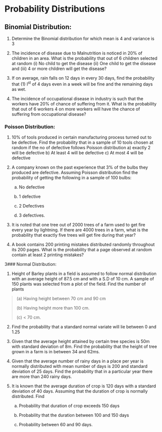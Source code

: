 # Probability Distributions

## Binomial Distribution:

1.  Determine the Binomial distribution for which mean is 4 and variance
    is 3

2.  The incidence of disease due to Malnutrition is noticed in 20% of
    children in an area. What is the probability that out of 6 children
    selected at random (i) No child to get the disease (ii) One child to
    get the disease and (iii) 4 or more children will get the disease?

3.  If on average, rain falls on 12 days in every 30 days, find the
    probability that (1) I^st^ of 4 days even in a week will be fine and
    the remaining days as wet.

4.  The incidence of occupational disease in industry is such that the
    workers have 20% of chance of suffering from it. What is the
    probability that out of 6 workers 4 on more workers will have the
    chance of suffering from occupational disease?

### Poisson Distribution:

1.  10% of tools produced in certain manufacturing process turned out to
    be defective. Find the probability that in a sample of 10 tools
    chosen at random if the no of defective follows Poisson
    distribution a) exactly 2 will be defective b) At least 4 will be
    defective c) At most 4 will be defective

2.  A company known on the past experience that 3% of the bulbs they
    produced are defective. Assuming Poisson distribution find the
    probability of getting the following in a sample of 100 bulbs:

    a.  No defective

    b.  1 defective

    c.  2 Defectives

    d.  3 defectives.

3.  It is noted that one tree out of 2000 trees of a farm used to get
    fire every year by lightning. If there are 4000 trees in a farm,
    what is the probability that exactly five trees will get fire during
    that year?

4.  A book contains 200 printing mistakes distributed randomly
    throughout its 200 pages. What is the probability that a page
    observed at random contain at least 2 printing mistakes?

3### Normal Distribution:

1.  Height of Barley plants in a field is assumed to follow normal
    distribution with an average height of 87.5 cm and with a S.D of
    10 cm. A sample of 150 plants was selected from a plot of the field.
    Find the number of plants

> \(a\) Having height between 70 cm and 90 cm
>
> \(b\) Having height more than 100 cm.
>
> \(c\) \< 70 cm.

2.  Find the probability that a standard normal variate will lie between
    0 and 1.25

3.  Given that the average height attained by certain tree species is
    50m with standard deviation of 8m. Find the probability that the
    height of tree grown in a farm is in between 34 and 62ms.

4.  Given that the average number of rainy days in a place per year is
    normally distributed with mean number of days is 200 and standard
    deviation of 25 days. Find the probability that in a particular year
    there are more than 240 rainy days.

5.  It is known that the average duration of crop is 120 days with a
    standard deviation of 40 days. Assuming that the duration of crop is
    normally distributed. Find

    a.  Probability that duration of crop exceeds 150 days

    b.  Probability that the duration between 100 and 150 days

    c.  Probability between 60 and 90 days.
